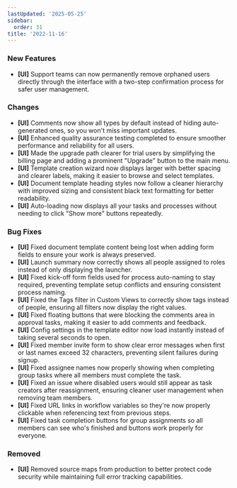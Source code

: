 ```yaml
---
lastUpdated: '2025-05-25'
sidebar:
  order: 31
title: '2022-11-16'
---
```


### New Features

- **[UI]** Support teams can now permanently remove orphaned users directly through the interface with a two-step confirmation process for safer user management.

### Changes

- **[UI]** Comments now show all types by default instead of hiding auto-generated ones, so you won't miss important updates.
- **[UI]** Enhanced quality assurance testing completed to ensure smoother performance and reliability for all users.
- **[UI]** Made the upgrade path clearer for trial users by simplifying the billing page and adding a prominent "Upgrade" button to the main menu.
- **[UI]** Template creation wizard now displays larger with better spacing and clearer labels, making it easier to browse and select templates.
- **[UI]** Document template heading styles now follow a cleaner hierarchy with improved sizing and consistent black text formatting for better readability.
- **[UI]** Auto-loading now displays all your tasks and processes without needing to click "Show more" buttons repeatedly.

### Bug Fixes

- **[UI]** Fixed document template content being lost when adding form fields to ensure your work is always preserved.
- **[UI]** Launch summary now correctly shows all people assigned to roles instead of only displaying the launcher.
- **[UI]** Fixed kick-off form fields used for process auto-naming to stay required, preventing template setup conflicts and ensuring consistent process naming.
- **[UI]** Fixed the Tags filter in Custom Views to correctly show tags instead of people, ensuring all filters now display the right values.
- **[UI]** Fixed floating buttons that were blocking the comments area in approval tasks, making it easier to add comments and feedback.
- **[UI]** Config settings in the template editor now load instantly instead of taking several seconds to open.
- **[UI]** Fixed member invite form to show clear error messages when first or last names exceed 32 characters, preventing silent failures during signup.
- **[UI]** Fixed assignee names now properly showing when completing group tasks where all members must complete the task.
- **[UI]** Fixed an issue where disabled users would still appear as task creators after reassignment, ensuring cleaner user management when removing team members.
- **[UI]** Fixed URL links in workflow variables so they're now properly clickable when referencing text from previous steps.
- **[UI]** Fixed task completion buttons for group assignments so all members can see who's finished and buttons work properly for everyone.

### Removed

- **[UI]** Removed source maps from production to better protect code security while maintaining full error tracking capabilities.